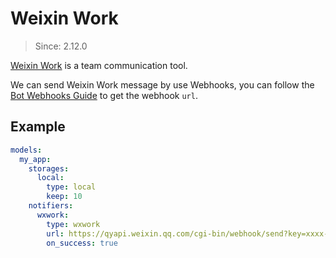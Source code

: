 # Weixin Work

> Since: 2.12.0

[Weixin Work](https://work.weixin.qq.com/) is a team communication tool.

We can send Weixin Work message by use Webhooks, you can follow the
[Bot Webhooks Guide](https://developer.work.weixin.qq.com/document/path/99110) to get the webhook `url`.

## Example

```yml
models:
  my_app:
    storages:
      local:
        type: local
        keep: 10
    notifiers:
      wxwork:
        type: wxwork
        url: https://qyapi.weixin.qq.com/cgi-bin/webhook/send?key=xxxx-xxxx-xxxx-xxxx
        on_success: true
```
